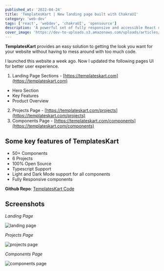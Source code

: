 ```yaml
---
published_at: '2022-04-24'
title: 'TemplatesKart | New landing page built with ChakraUI'
category: 'web-dev'
tags: ['react', 'webdev', 'chakraUI', 'opensource']
description: 'A powerful set of fully responsive and accessible React components and projects'
cover_image: 'https://dev-to-uploads.s3.amazonaws.com/uploads/articles/l7o3zihos8yl72frifl0.png'
---
```


**TemplatesKart** provides an easy solution to getting the look you want for your website without having to mess around with too much code.

I launched this website a week ago. Now I updated the following pages UI for better user experience.

1. Landing Page Sections - [https://templateskart.com](https://templateskart.com)

- Hero Section
- Key Features
- Product Overview

2. Projects Page - [https://templateskart.com/projects](https://templateskart.com/projects)
3. Components Page - [https://templateskart.com/components](https://templateskart.com/components)

## Some key features of TemplatesKart

- 50+ Components
- 6 Projects
- 100% Open Source
- Typescript Support
- Light and Dark Mode support for all components
- Fully Responsive components

**Github Repo**: [TemplatesKart Code](https://github.com/MA-Gelton/templateskart)

## Screenshots

_Landing Page_

![landing page](https://dev-to-uploads.s3.amazonaws.com/uploads/articles/9jqys2c94ewvqnq3atjr.png)

_Projects Page_

![projects page](https://dev-to-uploads.s3.amazonaws.com/uploads/articles/6sfnxulgh5er628wemdz.png)

_Components Page_

![components page](https://dev-to-uploads.s3.amazonaws.com/uploads/articles/f6g72jiidehhj53tk1kk.png)
